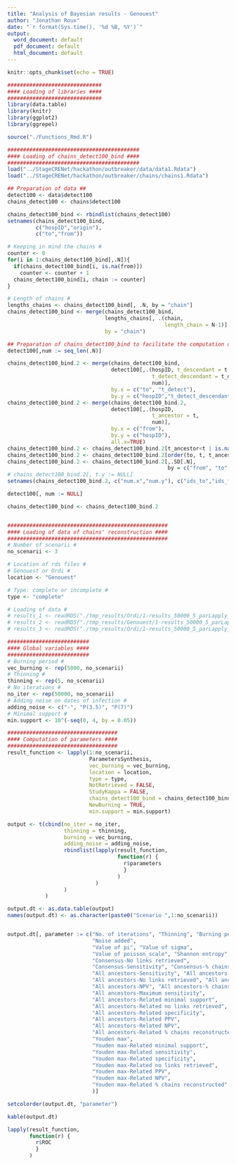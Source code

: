 ```yaml
---
title: "Analysis of Bayesian results - Genouest"
author: "Jonathan Roux"
date: "`r format(Sys.time(), '%d %B, %Y')`"
output:
  word_document: default
  pdf_document: default
  html_document: default
---
```


```r
knitr::opts_chunk$set(echo = TRUE)
```

```r
##############################
#### Loading of libraries ####
##############################
library(data.table)
library(knitr)
library(ggplot2)
library(ggrepel)

source("./Functions_Rmd.R")

##########################################
#### Loading of chains_detect100_bind ####
##########################################
load("../StageCRENet/hackathon/outbreaker/data/data1.Rdata")
load("../StageCRENet/hackathon/outbreaker/chains/chains1.Rdata")

## Preparation of data ##
detect100 <- data$detect100
chains_detect100 <- chains$detect100

chains_detect100_bind <- rbindlist(chains_detect100)
setnames(chains_detect100_bind, 
         c("hospID","origin"),
         c("to","from"))

# Keeping in mind the chains #
counter <- 0
for(i in 1:chains_detect100_bind[,.N]){
  if(chains_detect100_bind[i, is.na(from)])
    counter <- counter + 1
  chains_detect100_bind[i, chain := counter]
}

# Length of chains #
lengths_chains <- chains_detect100_bind[, .N, by = "chain"]
chains_detect100_bind <- merge(chains_detect100_bind,
                               lengths_chains[, .(chain,
                                                  length_chain = N-1)],
                               by = "chain")

## Preparation of chains_detect100_bind to facilitate the computation of parameters ##
detect100[,num := seq_len(.N)]

chains_detect100_bind.2 <- merge(chains_detect100_bind,
                                 detect100[,.(hospID, t_descendant = t,
                                              t_detect_descendant = t_detect, 
                                              num)],
                                 by.x = c("to", "t_detect"),
                                 by.y = c("hospID","t_detect_descendant"))
chains_detect100_bind.2 <- merge(chains_detect100_bind.2,
                                 detect100[,.(hospID, 
                                              t_ancestor = t, 
                                              num)],
                                 by.x = c("from"),
                                 by.y = c("hospID"),
                                 all.x=TRUE)
chains_detect100_bind.2 <- chains_detect100_bind.2[t_ancestor<t | is.na(from)]
chains_detect100_bind.2 <- chains_detect100_bind.2[order(to, t, t_ancestor)]
chains_detect100_bind.2 <- chains_detect100_bind.2[,.SD[.N],
                                                   by = c("from", "to", "t")]
# chains_detect100_bind.2[, t.y := NULL]
setnames(chains_detect100_bind.2, c("num.x","num.y"), c("ids_to","ids_from"))

detect100[, num := NULL]

chains_detect100_bind <- chains_detect100_bind.2


###################################################
#### Loading of data of chains' reconstruction ####
###################################################
# Number of scenarii #
no_scenarii <- 3

# Location of rds files #
# Genouest or Ordi #
location <- "Genouest"

# Type: complete or incomplete #
type <- "complete"

# Loading of data #
# results_1 <- readRDS("./tmp_results/Ordi/1-results_50000_5_parLapply_scenario1.rds")
# results_2 <- readRDS("./tmp_results/Genouest/1-results_50000_5_parLapply_scenario2.rds")
# results_3 <- readRDS("./tmp_results/Ordi/1-results_50000_5_parLapply_scenario3.rds")

##########################
#### Global variables ####
##########################
# Burning period #
vec_burning <- rep(5000, no_scenarii)
# Thinning #
thinning <- rep(5, no_scenarii)
# No iterations #
no_iter <- rep(50000, no_scenarii)
# Adding noise on dates of infection #
adding_noise <- c("-", "P(3.5)", "P(7)")
# Minimal support #
min.support <- 10^(-seq(0, 4, by = 0.05))

###################################
#### Computation of parameters ####
###################################
result_function <- lapply(1:no_scenarii, 
                          ParametersSynthesis, 
                          vec_burning = vec_burning,
                          location = location,
                          type = type,
                          NotRetrieved = FALSE,
                          StudyKappa = FALSE,
                          chains_detect100_bind = chains_detect100_bind,
                          NewBurning = TRUE,
                          min.support = min.support)

output <- t(cbind(no_iter = no_iter,
                  thinning = thinning,
                  burning = vec_burning,
                  adding_noise = adding_noise,
                  rbindlist(lapply(result_function,
                                   function(r) {
                                     r$parameters
                                     }
                                   )
                            )
                  )
            )

output.dt <- as.data.table(output)
names(output.dt) <- as.character(paste0("Scenario ",1:no_scenarii))


output.dt[, parameter := c("No. of iterations", "Thinning", "Burning period",
                           "Noise added", 
                           "Value of pi", "Value of sigma",
                           "Value of poisson_scale", "Shannon entropy",
                           "Consensus-No links retrieved",
                           "Consensus-Sensitivity", "Consensus-% chains reconstructed",
                           "All ancestors-Sensitivity", "All ancestors-Specificity",
                           "All ancestors-No links retrieved", "All ancestors-PPV", 
                           "All ancestors-NPV", "All ancestors-% chains reconstructed",
                           "All ancestors-Maximum sensitivity",
                           "All ancestors-Related minimal support",
                           "All ancestors-Related no links retrieved",
                           "All ancestors-Related specificity",
                           "All ancestors-Related PPV", 
                           "All ancestors-Related NPV", 
                           "All ancestors-Related % chains reconstructed",
                           "Youden max",
                           "Youden max-Related minimal support",
                           "Youden max-Related sensitivity",
                           "Youden max-Related specificity",
                           "Youden max-Related no links retrieved",
                           "Youden max-Related PPV", 
                           "Youden max-Related NPV", 
                           "Youden max-Related % chains reconstructed"
                           )]

setcolorder(output.dt, "parameter")
```

```r
kable(output.dt)

lapply(result_function,
       function(r) {
         r$ROC
         }
       )
```
